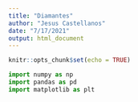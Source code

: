 ```yaml
---
title: "Diamantes"
author: "Jesus Castellanos"
date: "7/17/2021"
output: html_document
---
```


```r
knitr::opts_chunk$set(echo = TRUE)
```

```python
import numpy as np
import pandas as pd
import matplotlib as plt
```

